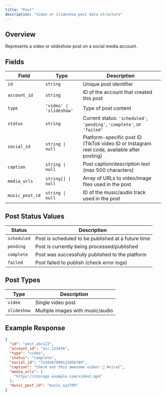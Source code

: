 ```yaml
---
title: "Post"
description: "Video or slideshow post data structure"
---
```


## Overview

Represents a video or slideshow post on a social media account.

## Fields

| Field | Type | Description |
|-------|------|-------------|
| `id` | `string` | Unique post identifier |
| `account_id` | `string` | ID of the account that created this post |
| `type` | `'video' \| 'slideshow'` | Type of post content |
| `status` | `string` | Current status: `'scheduled'`, `'pending'`, `'complete'`, or `'failed'` |
| `social_id` | `string \| null` | Platform-specific post ID (TikTok video ID or Instagram reel code, available after posting) |
| `caption` | `string \| null` | Post caption/description text (max 500 characters) |
| `media_urls` | `string[] \| null` | Array of URLs to video/image files used in the post |
| `music_post_id` | `string \| null` | ID of the music/audio track used in the post |

## Post Status Values

| Status | Description |
|--------|-------------|
| `scheduled` | Post is scheduled to be published at a future time |
| `pending` | Post is currently being processed/published |
| `complete` | Post was successfully published to the platform |
| `failed` | Post failed to publish (check error logs) |

## Post Types

| Type | Description |
|------|-------------|
| `video` | Single video post |
| `slideshow` | Multiple images with music/audio |

## Example Response

```json
{
  "id": "post_abc123",
  "account_id": "acc_123456",
  "type": "video",
  "status": "complete",
  "social_id": "7234567890123456789",
  "caption": "Check out this awesome video! 🎥 #viral",
  "media_urls": [
    "https://storage.example.com/video1.mp4"
  ],
  "music_post_id": "music_xyz789"
}
```

